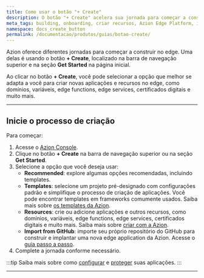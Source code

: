 ```yaml
---
title: Como usar o botão "+ Create"
description: O botão "+ Create" acelera sua jornada para começar a construir com a Azion.
meta_tags: building, onboarding, criar recursos, Azion Edge Platform, importar do GitHub
namespace: docs_create_button
permalink: /documentacao/produtos/guias/botao-create/
---
```


Azion oferece diferentes jornadas para começar a construir no edge. Uma delas é usando o botão **+ Create**, localizado na barra de navegação superior e na seção **Get Started** na página inicial.

Ao clicar no botão **+ Create**, você pode selecionar a opção que melhor se adapta a você para criar novas aplicações e recursos no edge, como domínios, variáveis, edge functions, edge services, certificados digitais e muito mais.

---

## Inicie o processo de criação

Para começar:

1. Acesse o [Azion Console](https://console.azion.com).
2. Clique no botão **+ Create** na barra de navegação superior ou na seção **Get Started**.
3. Selecione a opção que você deseja usar:
   - **Recommended**: explore algumas opções recomendadas, incluindo templates.
   - **Templates**: selecione um projeto pré-designado com configurações padrão e simplifique o processo de criação de aplicações. Você pode encontrar templates em frameworks comumente usados. Saiba mais sobre [os templates da Azion](/pt-br/documentacao/produtos/marketplace/templates/).
   - **Resources**: crie ou adicione aplicações e outros recursos, como domínios, variáveis, edge functions, edge services, certificados digitais e muito mais. Saiba mais sobre [criar com a Azion](/pt-br/documentacao/produtos/guias/build/visao-geral/).
   - **Import from GitHub**: importe seu próprio repositório do GitHub para construir e implantar uma nova edge application da Azion. Acesse o [guia passo a passo](/pt-br/documentacao/produtos/guias/importar-um-projeto-existente-do-github/).
4. Complete a jornada conforme necessário.

:::tip
Saiba mais sobre como [configurar](/pt-br/documentacao/produtos/guias/build/definir-configuracoes-principais/) e [proteger](/pt-br/documentacao/produtos/secure/visao-geral/) suas aplicações.
:::

---

